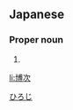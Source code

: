 ==Japanese==
{{ja-kanjitab|博|次}}

===Proper noun===
{{ja-pos|proper|ひろじ}}

# {{given name|male|lang=ja}}

[[Category:Japanese male given names|ひろじ]]

[[li:博次]]
